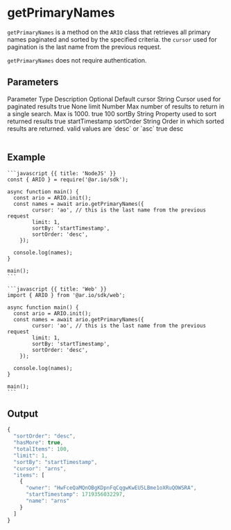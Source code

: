 
<HeroPattern />

# getPrimaryNames

`getPrimaryNames` is a method on the `ARIO` class that retrieves all primary names paginated and sorted by the specified criteria. the `cursor` used for pagination is the last name from the previous request.

`getPrimaryNames` does not require authentication.

## Parameters

<Table>
  <Table.Head>
    <Table.Row>
      <Table.Header>Parameter</Table.Header>
      <Table.Header>Type</Table.Header>
      <Table.Header>Description</Table.Header>
      <Table.Header>Optional</Table.Header>
      <Table.Header>Default</Table.Header>
    </Table.Row>
  </Table.Head>
  <Table.Body>
    <Table.Row>
      <Table.Cell className="font-semibold">cursor</Table.Cell>
      <Table.Cell>String</Table.Cell>
      <Table.Cell>Cursor used for paginated results</Table.Cell>
      <Table.Cell>true</Table.Cell>
      <Table.Cell>None</Table.Cell>
    </Table.Row>
    <Table.Row>
      <Table.Cell className="font-semibold">limit</Table.Cell>
      <Table.Cell>Number</Table.Cell>
      <Table.Cell>
        Max number of results to return in a single search. Max is 1000.
      </Table.Cell>
      <Table.Cell>true</Table.Cell>
      <Table.Cell>100</Table.Cell>
    </Table.Row>
    <Table.Row>
      <Table.Cell className="font-semibold">sortBy</Table.Cell>
      <Table.Cell>String</Table.Cell>
      <Table.Cell>Property used to sort returned results</Table.Cell>
      <Table.Cell>true</Table.Cell>
      <Table.Cell>startTimestamp</Table.Cell>
    </Table.Row>
    <Table.Row>
      <Table.Cell className="font-semibold">sortOrder</Table.Cell>
      <Table.Cell>String</Table.Cell>
      <Table.Cell>
        Order in which sorted results are returned. valid values are `desc` or
        `asc`
      </Table.Cell>
      <Table.Cell>true</Table.Cell>
      <Table.Cell>desc</Table.Cell>
    </Table.Row>
  </Table.Body>
</Table>

## Example

<CodeGroup title="getPrimaryNames">

    ```javascript {{ title: 'NodeJS' }}
    const { ARIO } = require('@ar.io/sdk');

    async function main() {
      const ario = ARIO.init();
      const names = await ario.getPrimaryNames({
            cursor: 'ao', // this is the last name from the previous request
            limit: 1,
            sortBy: 'startTimestamp',
            sortOrder: 'desc',
        });

      console.log(names);
    }

    main();
    ```

    ```javascript {{ title: 'Web' }}
    import { ARIO } from '@ar.io/sdk/web';

    async function main() {
      const ario = ARIO.init();
      const names = await ario.getPrimaryNames({
            cursor: 'ao', // this is the last name from the previous request
            limit: 1,
            sortBy: 'startTimestamp',
            sortOrder: 'desc',
        });

      console.log(names);
    }

    main();
    ```

</CodeGroup>

## Output

```typescript
{
  "sortOrder": "desc",
  "hasMore": true,
  "totalItems": 100,
  "limit": 1,
  "sortBy": "startTimestamp",
  "cursor": "arns",
  "items": [
    {
      "owner": "HwFceQaMQnOBgKDpnFqCqgwKwEU5LBme1oXRuQOWSRA",
      "startTimestamp": 1719356032297,
      "name": "arns"
    }
  ]
}
```
